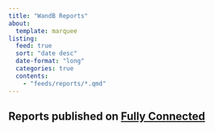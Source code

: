 ```yaml
---
title: "WandB Reports"
about:
  template: marquee
listing:
  feed: true
  sort: "date desc"
  date-format: "long"
  categories: true
  contents:
    - "feeds/reports/*.qmd"
---
```


## Reports published on [Fully Connected](https://wandb.ai/fully-connected)

<br>